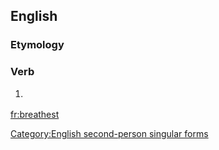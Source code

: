 ==English==

===Etymology===
{{suffix|breathe|est}}

===Verb===
{{en-verb form}}

# {{context|archaic}} {{form of|Second-person singular simple present form|breath}}

[[Category:English second-person singular forms]]

[[fr:breathest]]